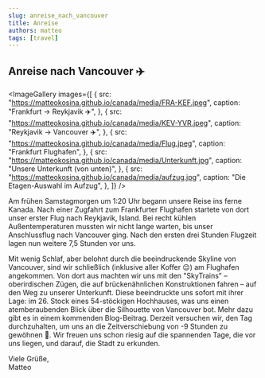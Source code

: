 ```yaml
---
slug: anreise_nach_vancouver
title: Anreise
authors: matteo
tags: [travel]
---
```


## Anreise nach Vancouver ✈️


<ImageGallery
  images={[
    {
      src: "https://matteokosina.github.io/canada/media/FRA-KEF.jpeg",
      caption: "Frankfurt -> Reykjavik ✈️",
    },
    {
      src: "https://matteokosina.github.io/canada/media/KEV-YVR.jpeg",
      caption: "Reykjavik -> Vancouver ✈️",
    },
    {
      src: "https://matteokosina.github.io/canada/media/Flug.jpeg",
      caption: "Frankfurt Flughafen",
    },
    {
      src: "https://matteokosina.github.io/canada/media/Unterkunft.jpg",
      caption: "Unsere Unterkunft (von unten)",
    },
    {
      src: "https://matteokosina.github.io/canada/media/aufzug.jpg",
      caption: "Die Etagen-Auswahl im Aufzug",
    },
  ]}
/>

Am frühen Samstagmorgen um 1:20 Uhr begann unsere Reise ins ferne Kanada. Nach einer
Zugfahrt zum Frankfurter Flughafen startete von dort unser erster Flug nach Reykjavik,
Island. Bei recht kühlen Außentemperaturen mussten wir nicht lange warten, bis unser
Anschlussflug nach Vancouver ging. Nach den ersten drei Stunden Flugzeit lagen nun
weitere 7,5 Stunden vor uns.

Mit wenig Schlaf, aber belohnt durch die beeindruckende Skyline von Vancouver, sind wir schließlich (inklusive aller Koffer 😌) am Flughafen angekommen. Von dort aus machten wir uns mit den "SkyTrains" – oberirdischen Zügen, die auf brückenähnlichen Konstruktionen fahren – auf den Weg zu unserer Unterkunft. Diese beeindruckte uns sofort mit ihrer Lage: im 26. Stock eines 54-stöckigen Hochhauses, was uns einen atemberaubenden Blick über die Silhouette von Vancouver bot. Mehr dazu gibt es in einem kommenden Blog-Beitrag.
Derzeit versuchen wir, den Tag durchzuhalten, um uns an die Zeitverschiebung von -9 Stunden zu gewöhnen 🛌. Wir freuen uns schon riesig auf die spannenden Tage, die vor uns liegen, und darauf, die Stadt zu erkunden.

Viele Grüße,  
Matteo
